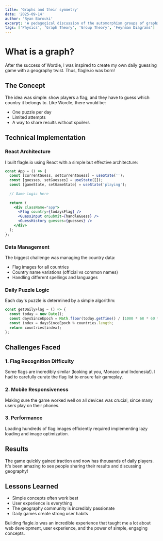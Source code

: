 ```yaml
---
title: 'Graphs and their symmetry'
date: '2025-09-14'
author: 'Ryan Barouki'
excerpt: 'A pedagogical discussion of the automorphism groups of graphs, multigraphs and Feynman diagrams'
tags: ['Physics', 'Graph Theory', 'Group Theory', 'Feynman Diagrams']
---
```


# What is a graph?

After the success of Wordle, I was inspired to create my own daily guessing game with a geography twist. Thus, flagle.io was born!

## The Concept

The idea was simple: show players a flag, and they have to guess which country it belongs to. Like Wordle, there would be:
- One puzzle per day
- Limited attempts
- A way to share results without spoilers

## Technical Implementation

### React Architecture

I built flagle.io using React with a simple but effective architecture:

```jsx
const App = () => {
  const [currentGuess, setCurrentGuess] = useState('');
  const [guesses, setGuesses] = useState([]);
  const [gameState, setGameState] = useState('playing');
  
  // Game logic here
  
  return (
    <div className="app">
      <Flag country={todaysFlag} />
      <GuessInput onSubmit={handleGuess} />
      <GuessHistory guesses={guesses} />
    </div>
  );
};
```

### Data Management

The biggest challenge was managing the country data:
- Flag images for all countries
- Country name variations (official vs common names)
- Handling different spellings and languages

### Daily Puzzle Logic

Each day's puzzle is determined by a simple algorithm:
```javascript
const getDailyFlag = () => {
  const today = new Date();
  const daysSinceEpoch = Math.floor(today.getTime() / (1000 * 60 * 60 * 24));
  const index = daysSinceEpoch % countries.length;
  return countries[index];
};
```

## Challenges Faced

### 1. Flag Recognition Difficulty

Some flags are incredibly similar (looking at you, Monaco and Indonesia!). I had to carefully curate the flag list to ensure fair gameplay.

### 2. Mobile Responsiveness

Making sure the game worked well on all devices was crucial, since many users play on their phones.

### 3. Performance

Loading hundreds of flag images efficiently required implementing lazy loading and image optimization.

## Results

The game quickly gained traction and now has thousands of daily players. It's been amazing to see people sharing their results and discussing geography!

## Lessons Learned

- Simple concepts often work best
- User experience is everything
- The geography community is incredibly passionate
- Daily games create strong user habits

Building flagle.io was an incredible experience that taught me a lot about web development, user experience, and the power of simple, engaging concepts.
